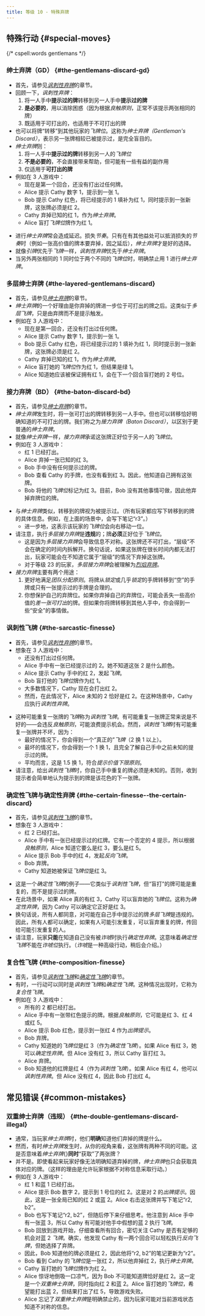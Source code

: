 ```yaml
---
title: 等级 10 - 特殊弃牌
---
```



## 特殊行动 \{#special-moves\}

{/* cspell:words gentlemans */}

### 绅士弃牌（GD） \{#the-gentlemans-discard-gd\}

- 首先，请参见[_讽刺性弃牌_](level-3.mdx#the-sarcastic-discard-sd)的章节。
- 回顾一下，_讽刺性弃牌_：
  1. 将一人手中**提示过的牌**转移到另一人手中**提示过的牌**
  1. **是必要的**，用以消除困惑（因为根据*良触原则*，正常不该提示两张相同的牌）
  1. 既适用于可打出的，也适用于不可打出的牌
- 也可以将牌“转移”到其他玩家的*飞牌位*。这称为*绅士弃牌（Gentleman's Discard）*，表示另一张牌相较已被提示过，是完全盲目的。
- *绅士弃牌*则：
  1. 将一人手中**提示过的牌**转移到另一人的*飞牌位*
  1. **不是必要的**，不会直接带来帮助，但可能有一些有益的副作用
  1. 仅适用于**可打出的牌**
- 例如在 3 人游戏中：
  - 现在是第一个回合，还没有打出过任何牌。
  - Alice 提示 Cathy 数字 1，提示到一张 1。
  - Bob 提示 Cathy 红色，将已经提示的 1 填补为红 1，同时提示到一张新牌，这张牌必须是红 2。
  - Cathy 弃掉已知的红 1，作为*绅士弃牌*。
  - Alice 盲打*飞牌位*牌作为红 1。

<GentlemanDiscard />

- 进行*绅士弃牌*常会造成延迟。损失*节奏*。只有在有其他益处可以抵消损失的*节奏*时（例如一张高价值的牌本要弃掉，因之延后），*绅士弃牌*才是好的选择。
- 就像*引牌*优先于*飞牌*一样，*讽刺性弃牌*优先于*绅士弃牌*。
- 当另外两张相同的 1 同时位于两个不同的*飞牌位*时，明确禁止用 1 进行*绅士弃牌*。

### 多层绅士弃牌 \{#the-layered-gentlemans-discard\}

- 首先，请参见[_绅士弃牌_](#the-gentlemans-discard-gd)的章节。
- *绅士弃牌*的一个好理由是你弃掉的牌进一步位于可打出的牌之后。这类似于*多层飞牌*，只是由弃牌而不是提示触发。
- 例如在 3 人游戏中：
  - 现在是第一回合，还没有打出过任何牌。
  - Alice 提示 Cathy 数字 1，提示到一张 1。
  - Bob 提示 Cathy 红色，将已经提示过的 1 填补为红 1，同时提示到一张新牌，这张牌必须是红 2。
  - Cathy 弃掉已知的红 1，作为*绅士弃牌*。
  - Alice 盲打她的*飞牌位*作为红 1，但结果是绿 1。
  - Alice 知道她应该被保证拥有红 1，会在下一个回合盲打她的 2 号位。

<LayeredGentlemanDiscard />

### 接力弃牌（BD） \{#the-baton-discard-bd\}

- 首先，请参见[_绅士弃牌_](#the-gentlemans-discard-gd)的章节。
- *绅士弃牌*发生时，将一张可打出的牌转移到另一人手中。但也可以转移恰好明确知道的不可打出的牌。我们称之为*接力弃牌（Baton Discard）*，以区别于更普通的*绅士弃牌*。
- 就像*绅士弃牌*一样，*接力弃牌*承诺这张牌正好位于另一人的*飞牌位*。
- 例如在 3 人游戏中：
  - 红 1 已经打出。
  - Alice 弃掉一张已知的红 3。
  - Bob 手中没有任何提示过的牌。
  - Bob 查看 Cathy 的手牌，也没有看到红 3。因此，他知道自己拥有这张牌。
  - Bob 将他的*飞牌位*标记为红 3。目前，Bob 没有其他事情可做，因此他弃掉弃牌位的牌。

<BatonDiscard />

- 与*绅士弃牌*类似，转移到的牌视为被提示过。（所有玩家都应写下转移到的牌的具体信息。例如，在上面的场景中，会写下笔记“r3”。）
  - 进一步地，这表示该玩家的*飞牌位*会向右移动一位。
- 请注意，执行*多层接力弃牌*是**违规**的；牌**必须**正好位于*飞牌位*。
  - 这是因为*多层接力弃牌*会导致信息不对称。这张牌还不可打出，“层级”不会在确定的时间内拆解开。换句话说，如果这张牌在很长时间内都无法打出，玩家可能会在不知道它属于“层级”的情况下弃掉这张牌。
  - 对于等级 23 的玩家，*多层接力弃牌*会被理解为[_烈焰弃牌_](level-23.mdx#the-blaze-discard)。
- *接力弃牌*主要有两个用途：
  1. 更好地满足*团队分配原则*。将牌从*锁定*或几乎*锁定*的手牌转移到“空”的手牌或只有一张提示过的手牌是合理的。
  1. 你想保护自己的弃牌位。如果你弃掉自己的弃牌位，可能会丢失一些高价值的*差一张可打出*的牌。但如果你将牌转移到其他人手中，你会得到一些“安全”的事情做。

### 讽刺性飞牌 \{#the-sarcastic-finesse\}

- 首先，请参见[_讽刺性弃牌_](level-3.mdx#the-sarcastic-discard-sd)的章节。
- 想象在 3 人游戏中：
  - 还没有打出过任何牌。
  - Alice 手中有一张已经提示过的 2。她不知道这张 2 是什么颜色。
  - Alice 提示 Cathy 手中的红 2，发起*飞牌*。
  - Bob 盲打他的*飞牌位*牌作为红 1。
  - 大多数情况下，Cathy 现在会打出红 2。
  - 然而，在此情况下，Alice 未知的 2 恰好是红 2。在这种场景中，Cathy 应执行*讽刺性弃牌*。

<SarcasticFinesse />

- 这种可能重复一张牌的*飞牌*称为*讽刺性飞牌*。有可能重复一张牌正常来说是不好的——会违反*良触原则*，可能浪费提示机会。然而，*讽刺性飞牌*时有可能重复一张牌并不坏，因为：
  - 最好的情况下，你会得到一个“真正的”_飞牌_（2 换 1 以上）。
  - 最坏的情况下，你会得到一个 1 换 1，且完全了解自己手中之前未知的提示过的牌。
  - 平均而言，这是 1.5 换 1，符合*提示价值下限原则*。
- 请注意，给出*讽刺性飞牌*时，你自己手中重复的牌必须是未知的。否则，收到提示者会简单地认为提示到的牌是该花色的下一张牌。

### 确定性飞牌与确定性弃牌 \{#the-certain-finesse--the-certain-discard\}

- 首先，请参见[_讽刺性飞牌_](#the-sarcastic-finesse)的章节。
- 想象在 3 人游戏中：
  - 红 2 已经打出。
  - Alice 手中有一张已经提示过的红牌。它有一个否定的 4 提示，所以根据*良触原则*，Alice 知道它要么是红 3，要么是红 5。
  - Alice 提示 Bob 手中的红 4，发起*反向飞牌*。
  - Bob 弃牌。
  - Cathy 知道她被保证*飞牌位*是红 3。

<CertainFinesseDiscard />

- 这是一个*确定性飞牌*的例子——它类似于*讽刺性飞牌*，但“盲打”的牌可能是重复的，而不是提示过的牌。
- 在此场景中，如果 Alice 真的有红 3，Cathy 可以盲弃她的*飞牌位*。这称为*确定性弃牌*，因为 Cathy 可以确定它正好是红 3。
- 换句话说，所有人都同意，对可能在自己手中提示过的牌*多层飞牌*是违规的。因此，所有人都可以确定，如果有人可能引发重复，可以盲弃重复的牌，传回给可能引发重复的人。
- 请注意，玩家**只能**在知道自己没有被*诈唬*时执行*确定性弃牌*。这意味着*确定性飞牌*不能在*诈唬位*执行。（*诈唬*是一种高级行动，稍后会介绍。）

### 复合性飞牌 \{#the-composition-finesse\}

- 首先，请参见[_讽刺性飞牌_](#the-sarcastic-finesse)和[_确定性飞牌_](#the-certain-finesse--the-certain-discard)的章节。
- 有时，一行动可以同时是*讽刺性飞牌*和*确定性飞牌*。这种情况出现时，它称为*复合性飞牌*。
- 例如在 3 人游戏中：
  - 所有的 2 都已经打出。
  - Alice 手中有一张带红色提示的牌。根据*良触原则*，它可能是红 3、红 4 或红 5。
  - Alice 提示 Bob 红色，提示到一张红 4 作为*出牌提示*。
  - Bob 弃牌。
  - Cathy 知道她的*飞牌位*是红 3（作为*确定性飞牌*）。如果 Alice 有红 3，她可以*确定性弃牌*。但 Alice 没有红 3，所以 Cathy 盲打红 3。
  - Alice 弃牌。
  - Bob 知道他的红牌是红 4（作为*讽刺性飞牌*）。如果 Alice 有红 4，他可以*讽刺性弃牌*。但 Alice 没有红 4，因此 Bob 打出红 4。

<CompositionFinesse />

## 常见错误 \{#common-mistakes\}

### 双重绅士弃牌（违规） \{#the-double-gentlemans-discard-illegal\}

- 通常，当玩家*绅士弃牌*时，他们**明确**知道他们弃掉的牌是什么。
- 然而，有时*绅士弃牌*发生时，从你的视角来看，这张牌有两种不同的可能。这是否意味着*绅士弃牌*{}**同时**“获取”了两张牌？
- 并不是。即使看起来玩家好像无法明确知道弃掉的牌，*绅士弃牌*也只会获取具体对应的牌。（这样的理由是允许玩家根据不对称信息采取行动。）
- 例如在 3 人游戏中：
  - 红 1 和蓝 1 已经打出。
  - Alice 提示 Bob 数字 2，提示到 1 号位的红 2。这是对 2 的*出牌提示*。因此，这是一张全局已知的红 2 或蓝 2。Alice 右击这张牌并写下笔记“r2, b2”。
  - Bob 也写下笔记“r2, b2”，但随后停下来仔细思考。他注意到 Alice 手中有一张蓝 3，所以 Cathy 有可能对他手中假想的蓝 2 执行*飞牌*。
  - Bob 回放到游戏开始，仔细查看所有回合，密切关注 Cathy 是否有足够的机会对蓝 2 _飞牌_。确实，他发现 Cathy 有一两个回合可以轻松执行*反向飞牌*，但她选择了弃牌。
  - 因此，Bob 知道他的牌必须是红 2，因此他将“r2, b2”的笔记更新为“r2”。
  - Bob 看到 Cathy 的*飞牌位*是一张红 2，所以他弃掉红 2，执行*绅士弃牌*。
  - Cathy 盲打她的*飞牌位*牌作为红 2。
  - Alice 惊讶地倒吸一口凉气，因为 Bob 不可能知道牌恰好是红 2。这一定是一个*双重绅士弃牌*，同时指向红 2 和蓝 2。Alice 盲打她的*飞牌位*，希望能打出蓝 2，但结果打出了红 5，导致游戏失败。
  - Alice 忘记了*双重绅士弃牌*是明确禁止的，因为玩家可能对当前游戏状态知道不对称的信息。

<DoubleGentlemanDiscard />

